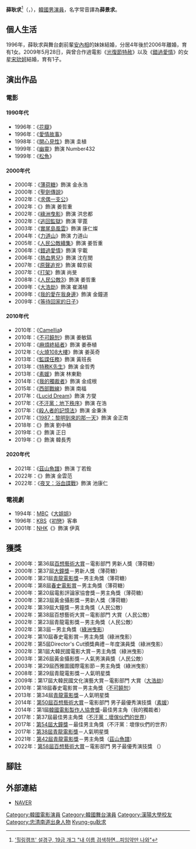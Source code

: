 {{藝人
|姓名 = 薛耿求
|類型 = 男演員
|圖片 = 설경구3.jpg
|圖片尺寸 = 320px
|圖片簡介 = 
|原名 = 
|外文名 = 설경구
|外文 = ko
|羅馬拼音 = 
|英文名 = 
|暱稱 = 
|國籍 = {{KOR}}
|民族 = 
|籍貫 = 
|出生日期 = {{birth date and age|1968|5|1}}
|出生地點 = {{KOR}}[[忠淸南道|忠淸南道]][[舒川郡|舒川郡]]
|逝世日期 = 
|逝世地點 = 
|職業 = [[演員|演員]]
|語言 = [[韓語|韓語]]
|教育程度 = [[漢陽大學|漢陽大學]]演劇電影學學士
|宗教信仰 = 
|配偶 = {{marriage|前妻|1996|2006|end=d.}}<br />{{marriage|[[宋玧妸|宋玧妸]]|2009}}
|兒女 = 1子1女
|父母 = 
|出道地點 = 
|出道作 = 舞台劇《심바새매》
|出道日期 = 1993年 
|代表作 = 
|活躍年代 = 
|唱片公司 = 
|經紀公司 = [[C-JeS娛樂|C-JeS娛樂]]
|網站 = 
|相關團體 = 
|獎項 = 
|IMDb = 
|現任成員 = 
|過往成員 = 
|音樂專輯 = 
|電影 = 
|電視節目 = 
|舞台劇 = 
|書籍 = 
}}

'''薛耿求'''<ref>[http://news.nate.com/view/20130325n37862 '힐링캠프' 설경구, 19금 개그 "내 이름 검색하면…피임약만 나와"]{{ko}}</ref>（{{lang-ko|설경구}}，{{bd|1968年|5月1日}}），[[韓國|韓國]][[男演員|男演員]]，名字常音譯為'''薛景求'''。

== 個人生活 ==
1996年，薛耿求與舞台劇前輩[[安內相|安內相]]的妹妹結婚，分居4年後於2006年離婚，育有1女。2009年5月28日，與曾合作過電影《[[光復節特赦|光復節特赦]]》以及《[[錯過愛情|錯過愛情]]》的女星[[宋玧妸|宋玧妸]]結婚，育有1子。
== 演出作品 ==
=== 電影 ===
==== 1990年代 ====
*1996年：《[[花瓣_(電影)|花瓣]]》
*1996年：《[[愛情故事_(1996年電影)|愛情故事]]》
*1998年：《[[開心見性|開心見性]]》飾演 圭植
*1999年：《[[幽靈_(1999年電影)|幽靈]]》飾演 Number432
*1999年：《[[松魚_(電影)|松魚]]》

==== 2000年代 ====
*2000年：《[[薄荷糖_(電影)|薄荷糖]]》飾演 金永浩
*2000年：《[[聖劍傳說_(電影)|聖劍傳說]]》
*2002年：《[[求偶一支公|求偶一支公]]》
*2002年：《{{link-en|人民公敵 (電影)|Public Enemy (2002 film)|人民公敵}}》飾演 姜哲重
*2002年：《[[綠洲曳影|綠洲曳影]]》飾演 洪忠都
*2002年：《[[逃回監獄|逃回監獄]]》飾演 宰蓖
*2003年：《[[實尾島風雲|實尾島風雲]]》飾演 康仁燦
*2004年：《[[力道山_(電影)|力道山]]》飾演 力道山
*2005年：《[[人民公敵續集|人民公敵續集]]》飾演 姜哲重
*2006年：《[[錯過愛情|錯過愛情]]》飾演 宇載
*2006年：《[[熱血男兒_(電影)|熱血男兒]]》飾演 沈在閔
*2007年：《[[原聲追兇|原聲追兇]]》飾演 韓京裴
*2007年：《[[打架_(電影)|打架]]》飾演 尚旻
*2008年：《[[人民公敵3|人民公敵3]]》飾演 姜哲重
*2009年：《[[大浩劫|大浩劫]]》飾演 崔滿植
*2009年：《[[我的愛在我身邊_(電影)|我的愛在我身邊]]》飾演 金鐘道
*2009年：《[[等待回家的日子|等待回家的日子]]》

==== 2010年代 ====
*2010年：《[[Camellia_(電影)|Camellia]]》
*2010年：《[[不可饒恕_(2010年電影)|不可饒恕]]》飾演 姜敏鎬
*2010年：《[[麻煩終結者|麻煩終結者]]》飾演 姜泰植
*2012年：《[[摩天樓_(2012年電影)|火燒108大樓]]》飾演 姜英奇
*2013年：《[[監諜任務|監諜任務]]》飾演 黃班長
*2013年：《[[間諜_(2013年電影)|特務K先生]]》飾演 金哲秀
*2013年：《[[素媛|素媛]]》飾演 林東勳
*2014年：《[[我的獨裁者|我的獨裁者]]》飾演 金成根
*2015年：《[[西部戰線|西部戰線]]》飾演 南福
*2017年：《[[Lucid_Dream|Lucid Dream]]》飾演 方燮
*2017年：《[[不汗黨：壞傢伙們的世界|不汗黨：地下秩序]]》飾演 在浩
*2017年：《[[殺人者的記憶法|殺人者的記憶法]]》飾演 金秉洙
*2017年：《[[1987：黎明到來的那一天|1987：黎明到來的那一天]]》飾演 金正南
*2018年：《{{link-ko|偶像（電影）|우상 (영화)|偶像}}》飾演 劉中植
*2019年：《{{link-ko|生日 (電影)|생일 (영화)|沒有你的生日}}》飾演 正日
*2019年：《{{link-ko|完美男人（韓國電影）|퍼펙트맨|完美男人}}》飾演 韓長秀

==== 2020年代 ====
*2021年：《[[茲山魚譜|茲山魚譜]]》飾演 丁若銓
*2022年：《{{link-en|王者製造：選戰之狐|Kingmaker (film)}}》飾演 金雲范
*2022年：《[[夜叉：浴血諜戰|夜叉：浴血諜戰]]》飾演 池康仁

=== 電視劇 ===
*1994年：[[文化廣播_(韓國)|MBC]]《[[大姐姐|大姐姐]]》
*1996年：[[韓國放送公社|KBS]]《[[初戀_(1996年電視劇)|初戀]]》客串
*2001年：[[日本放送協會|NHK]]《{{link-ja|聖徳太子 (電視劇)|聖徳太子 (テレビドラマ)|聖徳太子}}》飾演 伊真

== 獲獎 ==
*2000年：第36屆[[百想藝術大賞|百想藝術大賞]]－電影部門 男新人獎（薄荷糖）
*2000年：第37屆[[大鐘獎|大鐘獎]]－男新人獎（薄荷糖）
*2000年：第21屆[[青龍電影獎|青龍電影獎]]－男主角獎（薄荷糖）
*2000年：第8屆[[春史電影賞|春史電影賞]]－男主角獎（薄荷糖）
*2000年：第20屆電影評論家協會獎－男主角獎（薄荷糖）
*2000年：第23屆黃金攝影獎－男新人獎（薄荷糖）
*2002年：第39屆大鐘獎－男主角獎（人民公敵）
*2002年：第38屆百想藝術大賞－電影部門 大賞（人民公敵）
*2002年：第23屆青龍電影獎－男主角獎（人民公敵）
*2002年：第3屆{{link-ko|釜山電影評論家協會獎|부산영화평론가협회상}}－男主角獎（[[綠洲曳影|綠洲曳影]]）
*2002年：第10屆春史電影賞－男主角獎（綠洲曳影）
*2002年：第5屆Director's Cut頒獎典禮－年度演員獎（綠洲曳影）
*2002年：第1屆大韓民國電影大賞－男主角獎（綠洲曳影）
*2003年：第26屆黃金攝影獎－人氣男演員獎（人民公敵）
*2003年：第29屆西雅圖國際電影節－男主角獎（綠洲曳影）
*2008年：第29屆青龍電影獎－人氣明星獎
*2009年：第17屆大韓民國文化演藝大賞－電影部門 大賞（[[大浩劫|大浩劫]]）
*2010年：第18屆春史電影賞－男主角獎（[[不可饒恕_(2010年電影)|不可饒恕]]）
*2013年：第34屆[[青龍電影獎|青龍電影獎]]－人氣明星獎
*2014年：[[第50屆百想藝術大賞|第50屆百想藝術大賞]]－電影部門 男子最優秀演技獎（[[素媛|素媛]]）
*2014年：第1屆[[韓國電影製作人協會獎|韓國電影製作人協會獎]]-最佳男主角（我的獨裁者）
*2017年：第37屆{{link-ko|韓國電影評論家協會獎|한국영화평론가협회상}}最佳男主角獎（[[不汗黨：壞傢伙們的世界|不汗黨：壞傢伙們的世界]]）
*2017年：[[第54屆大鐘獎|第54屆大鐘獎]]－最佳男主角獎（不汗黨：壞傢伙們的世界）
*2017年：[[第38屆青龍電影獎|第38屆青龍電影獎]]－人氣明星獎
*2021年：[[第42屆青龍電影獎|第42屆青龍電影獎]]－男主角獎（[[茲山魚譜|茲山魚譜]]）
*2022年：[[第58屆百想藝術大獎|第58屆百想藝術大賞]]－電影部門 男子最優秀演技獎 （{{link-en|王者製造：選戰之狐|Kingmaker (film)}}）

== 腳註 ==
{{reflist}}

== 外部連結 ==
*[http://people.search.naver.com/search.naver?sm=tab_txc&where=people_profile&ie=utf8&query=%EC%84%A4%EA%B2%BD%EA%B5%AC&os=158281 NAVER] {{Wayback|url=http://people.search.naver.com/search.naver?sm=tab_txc&where=people_profile&ie=utf8&query=%EC%84%A4%EA%B2%BD%EA%B5%AC&os=158281 |date=20160304132537 }}{{ko}}

{{C-JeS Entertainment}}
{{HideH|榮譽紀錄|HeadStyle=background:gold}}
{{紐約亞洲電影節亞洲之星}}
{{百想藝術大賞電影部門大賞}}
{{百想藝術大賞電影部門男子最優秀演技}}
{{百想藝術大賞電影部門男子新人演技賞}}
{{青龍電影獎}}
{{青龍電影獎最佳男主角}}
{{大鐘獎最佳男主角}}
{{大鐘獎最佳男新人}}
{{春史電影賞最佳男主角}}
{{黃金攝影獎最佳男主角}}
{{黃金攝影獎男子新人獎}}
{{韓國電影評論家協會獎最佳男主角}}
{{韓國電影評論家協會獎男子新人獎}}
{{韓國電影製作人協會獎最佳男主角}}
{{導演剪輯獎年度男子演技獎}}
{{韩国福布斯名人榜}}{{HideF}}
{{DEFAULTSORT:Sol, Kyung-gu}}
[[Category:韓國電影演員|Category:韓國電影演員]]
[[Category:韓國舞台演員|Category:韓國舞台演員]]
[[Category:漢陽大學校友|Category:漢陽大學校友]]
[[Category:忠清南道出身人物|Category:忠清南道出身人物]]
[[Category:薛姓|Kyung-gu耿求]]